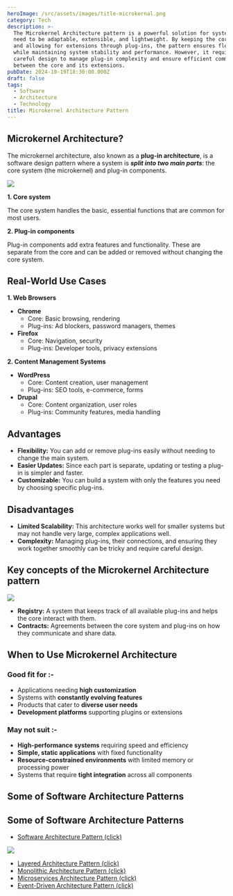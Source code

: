 ```yaml
---
heroImage: /src/assets/images/title-microkernal.png
category: Tech
description: >-
  The Microkernel Architecture pattern is a powerful solution for systems that
  need to be adaptable, extensible, and lightweight. By keeping the core minimal
  and allowing for extensions through plug-ins, the pattern ensures flexibility
  while maintaining system stability and performance. However, it requires
  careful design to manage plug-in complexity and ensure efficient communication
  between the core and its extensions.
pubDate: 2024-10-19T18:30:00.000Z
draft: false
tags:
  - Software
  - Architecture
  - Technology
title: Microkernel Architecture Pattern
---
```


## Microkernel Architecture?

The microkernel architecture, also known as a **plug-in architecture**, is a software design pattern where a system is **_split into two main parts_**: the core system (the microkernel) and plug-in components.

![](../../../assets/images/infomation/Microkernel-Architecture-Pattern-Image.webp)

**1. Core system**

The core system handles the basic, essential functions that are common for most users.

**2. Plug-in components**

Plug-in components add extra features and functionality. These are separate from the core and can be added or removed without changing the core system.

## Real-World Use Cases

**1. Web Browsers**

- **Chrome**
  - Core: Basic browsing, rendering
  - Plug-ins: Ad blockers, password managers, themes
- **Firefox**
  - Core: Navigation, security
  - Plug-ins: Developer tools, privacy extensions

**2. Content Management Systems**

- **WordPress**
  - Core: Content creation, user management
  - Plug-ins: SEO tools, e-commerce, forms
- **Drupal**
  - Core: Content organization, user roles
  - Plug-ins: Community features, media handling

## Advantages

- **Flexibility:** You can add or remove plug-ins easily without needing to change the main system.
- **Easier Updates:** Since each part is separate, updating or testing a plug-in is simpler and faster.
- **Customizable:** You can build a system with only the features you need by choosing specific plug-ins.

## Disadvantages

- **Limited Scalability:** This architecture works well for smaller systems but may not handle very large, complex applications well.
- **Complexity:** Managing plug-ins, their connections, and ensuring they work together smoothly can be tricky and require careful design.

## Key concepts of the Microkernel Architecture pattern

![](../../../assets/images/infomation/mermaid-diagram-20241020191428.png)

- **Registry:** A system that keeps track of all available plug-ins and helps the core interact with them.
- **Contracts:** Agreements between the core system and plug-ins on how they communicate and share data.

## When to Use Microkernel Architecture

### Good fit for :-

- Applications needing **high customization**
- Systems with **constantly evolving features**
- Products that cater to **diverse user needs**
- **Development platforms** supporting plugins or extensions

### May not suit :-

- **High-performance systems** requiring speed and efficiency
- **Simple, static applications** with fixed functionality
- **Resource-constrained environments** with limited memory or processing power
- Systems that require **tight integration** across all components

## Some of Software Architecture Patterns

## Some of Software Architecture Patterns

- [Software Architecture Pattern (click)](https://pranshu.tech/post/Software-Architecture-Pattern/)

![](../../../assets/images/infomation/types-of-archetecture.png)

- [Layered Architecture Pattern (click)](https://pranshu.tech/post/software-architecture-pattern/layered-architecture-pattern/)
- [Monolithic Architecture Pattern (click)](https://pranshu.tech/post/software-architecture-pattern/monolithic-architecture-pattern/)
- [Microservices Architecture Pattern (click)](https://pranshu.tech/post/software-architecture-pattern/microservices-architecture-pattern/)
- [Event-Driven Architecture Pattern (click)](https://pranshu.tech/post/software-architecture-pattern/event-driven-architecture-pattern/)
